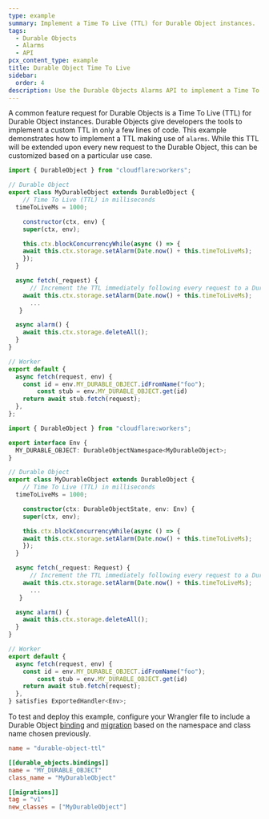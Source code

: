 ```yaml
---
type: example
summary: Implement a Time To Live (TTL) for Durable Object instances.
tags:
  - Durable Objects
  - Alarms
  - API
pcx_content_type: example
title: Durable Object Time To Live
sidebar:
  order: 4
description: Use the Durable Objects Alarms API to implement a Time To Live (TTL) for Durable Object instances.
---
```



A common feature request for Durable Objects is a Time To Live (TTL) for Durable Object instances. Durable Objects give developers the tools to implement a custom TTL in only a few lines of code. This example demonstrates how to implement a TTL making use of <GlossaryTooltip term="alarm">`alarms`</GlossaryTooltip>. While this TTL will be extended upon every new request to the Durable Object, this can be customized based on a particular use case.

<Tabs> <TabItem label="JavaScript" icon="seti:javascript">

```js
import { DurableObject } from "cloudflare:workers";

// Durable Object
export class MyDurableObject extends DurableObject {
    // Time To Live (TTL) in milliseconds
  timeToLiveMs = 1000;

    constructor(ctx, env) {
    super(ctx, env);

    this.ctx.blockConcurrencyWhile(async () => {
    await this.ctx.storage.setAlarm(Date.now() + this.timeToLiveMs);
    });
  }

  async fetch(_request) {
      // Increment the TTL immediately following every request to a Durable Object
    await this.ctx.storage.setAlarm(Date.now() + this.timeToLiveMs);
      ...
   }

  async alarm() {
    await this.ctx.storage.deleteAll();
  }
}

// Worker
export default {
  async fetch(request, env) {
    const id = env.MY_DURABLE_OBJECT.idFromName("foo");
        const stub = env.MY_DURABLE_OBJECT.get(id)
    return await stub.fetch(request);
  },
};
```

</TabItem> <TabItem label="TypeScript" icon="seti:typescript">

```ts
import { DurableObject } from "cloudflare:workers";

export interface Env {
  MY_DURABLE_OBJECT: DurableObjectNamespace<MyDurableObject>;
}

// Durable Object
export class MyDurableObject extends DurableObject {
    // Time To Live (TTL) in milliseconds
  timeToLiveMs = 1000;

    constructor(ctx: DurableObjectState, env: Env) {
    super(ctx, env);

    this.ctx.blockConcurrencyWhile(async () => {
    await this.ctx.storage.setAlarm(Date.now() + this.timeToLiveMs);
    });
  }

  async fetch(_request: Request) {
      // Increment the TTL immediately following every request to a Durable Object
    await this.ctx.storage.setAlarm(Date.now() + this.timeToLiveMs);
      ...
   }

  async alarm() {
    await this.ctx.storage.deleteAll();
  }
}

// Worker
export default {
  async fetch(request, env) {
    const id = env.MY_DURABLE_OBJECT.idFromName("foo");
        const stub = env.MY_DURABLE_OBJECT.get(id)
    return await stub.fetch(request);
  },
} satisfies ExportedHandler<Env>;
```

</TabItem> </Tabs>

To test and deploy this example, configure your Wrangler file to include a Durable Object [binding](/durable-objects/get-started/tutorial/#5-configure-durable-object-bindings) and [migration](/durable-objects/reference/durable-objects-migrations/) based on the namespace and class name chosen previously.

<WranglerConfig>

```toml title="wrangler.toml"
name = "durable-object-ttl"

[[durable_objects.bindings]]
name = "MY_DURABLE_OBJECT"
class_name = "MyDurableObject"

[[migrations]]
tag = "v1"
new_classes = ["MyDurableObject"]
```

</WranglerConfig>
